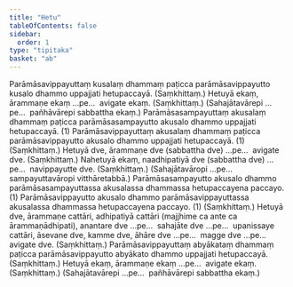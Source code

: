 ```yaml
---
title: "Hetu"
tableOfContents: false
sidebar:
  order: 1
type: "tipitaka"
basket: "ab"
---
```



<DynamicBreadcrumb />

<Division number="15">

<Paragraph number="1984">
Parāmāsavippayuttaṃ kusalaṃ dhammaṃ paṭicca parāmāsavippayutto kusalo dhammo uppajjati hetupaccayā. (Saṃkhittaṃ.)
</Paragraph>

</Division>
<Division number="16">

<Paragraph number="1985">
Hetuyā ekaṃ, ārammaṇe ekaṃ …pe…  avigate ekaṃ. (Saṃkhittaṃ.)
</Paragraph>

<Paragraph number="1986">
(Sahajātavārepi …pe…  pañhāvārepi sabbattha ekaṃ.)
</Paragraph>

</Division>
<Division number="17">

<Paragraph number="1987">
Parāmāsasampayuttaṃ akusalaṃ dhammaṃ paṭicca parāmāsasampayutto akusalo dhammo uppajjati hetupaccayā. (1)
</Paragraph>

<Paragraph number="1988">
Parāmāsavippayuttaṃ akusalaṃ dhammaṃ paṭicca parāmāsavippayutto akusalo dhammo uppajjati hetupaccayā. (1) (Saṃkhittaṃ.)
</Paragraph>

</Division>
<Division number="18">

<Paragraph number="1989">
Hetuyā dve, ārammaṇe dve (sabbattha dve) …pe…  avigate dve. (Saṃkhittaṃ.)
</Paragraph>

<Paragraph number="1990">
Nahetuyā ekaṃ, naadhipatiyā dve (sabbattha dve) …pe…  navippayutte dve. (Saṃkhittaṃ.) (Sahajātavāropi …pe…  sampayuttavāropi vitthāretabbā.)
</Paragraph>

</Division>
<Division number="19">

<Paragraph number="1991">
Parāmāsasampayutto akusalo dhammo parāmāsasampayuttassa akusalassa dhammassa hetupaccayena paccayo. (1)
</Paragraph>

<Paragraph number="1992">
Parāmāsavippayutto akusalo dhammo parāmāsavippayuttassa akusalassa dhammassa hetupaccayena paccayo. (1) (Saṃkhittaṃ.)
</Paragraph>

</Division>
<Division number="20">

<Paragraph number="1993">
Hetuyā dve, ārammaṇe cattāri, adhipatiyā cattāri (majjhime ca ante ca ārammaṇādhipati), anantare dve …pe…  sahajāte dve …pe…  upanissaye cattāri, āsevane dve, kamme dve, āhāre dve …pe…  magge dve …pe…  avigate dve. (Saṃkhittaṃ.)
</Paragraph>

</Division>
<Division number="21">

<Paragraph number="1994">
Parāmāsavippayuttaṃ abyākataṃ dhammaṃ paṭicca parāmāsavippayutto abyākato dhammo uppajjati hetupaccayā. (Saṃkhittaṃ.)
</Paragraph>

</Division>
<Division number="22">

<Paragraph number="1995">
Hetuyā ekaṃ, ārammaṇe ekaṃ …pe…  avigate ekaṃ. (Saṃkhittaṃ.)
</Paragraph>

<Paragraph number="1996">
(Sahajātavārepi …pe…  pañhāvārepi sabbattha ekaṃ.)
</Paragraph>
</Division>